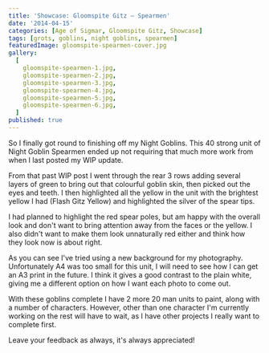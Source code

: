 ```yaml
---
title: 'Showcase: Gloomspite Gitz – Spearmen'
date: '2014-04-15'
categories: [Age of Sigmar, Gloomspite Gitz, Showcase]
tags: [grots, goblins, night goblins, spearmen]
featuredImage: gloomspite-spearmen-cover.jpg
gallery:
  [
    gloomspite-spearmen-1.jpg,
    gloomspite-spearmen-2.jpg,
    gloomspite-spearmen-3.jpg,
    gloomspite-spearmen-4.jpg,
    gloomspite-spearmen-5.jpg,
    gloomspite-spearmen-6.jpg,
  ]
published: true
---
```


So I finally got round to finishing off my Night Goblins. This 40 strong unit of Night Goblin Spearmen ended up not
requiring that much more work from when I last posted my WIP update.

From that past WIP post I went through the rear 3 rows adding several layers of green to bring out that colourful
goblin skin, then picked out the eyes and teeth. I then highlighted all the yellow in the unit with the brightest
yellow I had (Flash Gitz Yellow) and highlighted the silver of the spear tips.

I had planned to highlight the red spear poles, but am happy with the overall look and don't want to bring attention
away from the faces or the yellow. I also didn't want to make them look unnaturally red either and think how they look
now is about right.

As you can see I've tried using a new background for my photography. Unfortunately A4 was too small for this unit, I
will need to see how I can get an A3 print in the future. I think it gives a good contrast to the plain white, giving
me a different option on how I want each photo to come out.

With these goblins complete I have 2 more 20 man units to paint, along with a number of characters. However, other
than one character I'm currently working on the rest will have to wait, as I have other projects I really want to
complete first.

Leave your feedback as always, it's always appreciated!
